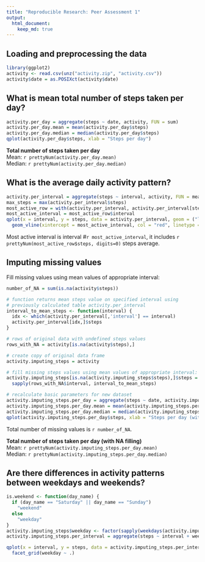 ```yaml
---
title: "Reproducible Research: Peer Assessment 1"
output: 
  html_document:
    keep_md: true
---
```



## Loading and preprocessing the data
```r
library(ggplot2)
activity <- read.csv(unz("activity.zip", "activity.csv"))
activity$date = as.POSIXct(activity$date)
```


## What is mean total number of steps taken per day?
```r
activity.per_day = aggregate(steps ~ date, activity, FUN = sum)
activity.per_day.mean = mean(activity.per_day$steps)
activity.per_day.median = median(activity.per_day$steps)
qplot(activity.per_day$steps, xlab = "Steps per day")
```

**Total number of steps taken per day**  
Mean: `r prettyNum(activity.per_day.mean)`  
Median: `r prettyNum(activity.per_day.median)`


## What is the average daily activity pattern?
```r
activity.per_interval = aggregate(steps ~ interval, activity, FUN = mean)
max_steps = max(activity.per_interval$steps)
most_active_row = with(activity.per_interval, activity.per_interval[steps == max_steps,])
most_active_interval = most_active_row$interval
qplot(x = interval, y = steps, data = activity.per_interval, geom = ("line")) + 
  geom_vline(xintercept = most_active_interval, col = "red", linetype = "longdash")
```

Most active interval is interval #`r most_active_interval`, it includes `r prettyNum(most_active_row$steps, digits=0)` steps average.



## Imputing missing values

Fill missing values using mean values of appropriate interval:

```r
number_of_NA = sum(is.na(activity$steps))

# function returns mean steps value on specified interval using
# previously calculated table activity.per_interval
interval_to_mean_steps <- function(interval) {
  idx <- which(activity.per_interval[,'interval'] == interval)
  activity.per_interval[idx,]$steps
}

# rows of original data with undefined steps values
rows_with_NA = activity[is.na(activity$steps),]

# create copy of original data frame
activity.imputing_steps = activity

# fill missing steps values using mean values of appropriate interval:
activity.imputing_steps[is.na(activity.imputing_steps$steps),]$steps = 
  sapply(rows_with_NA$interval, interval_to_mean_steps)

# recalculate basic parameters for new dataset
activity.imputing_steps.per_day = aggregate(steps ~ date, activity.imputing_steps, FUN = sum)
activity.imputing_steps.per_day.mean = mean(activity.imputing_steps.per_day$steps)
activity.imputing_steps.per_day.median = median(activity.imputing_steps.per_day$steps)
qplot(activity.imputing_steps.per_day$steps, xlab = "Steps per day (with NA filling)")
```

Total number of missing values is `r number_of_NA`.

**Total number of steps taken per day (with NA filling)**  
Mean: `r prettyNum(activity.imputing_steps.per_day.mean)`  
Median: `r prettyNum(activity.imputing_steps.per_day.median)`

## Are there differences in activity patterns between weekdays and weekends?
```r
is.weekend <- function(day_name) {
  if (day_name == "Saturday" || day_name == "Sunday")
    "weekend"
  else    
    "weekday"
}
activity.imputing_steps$weekday <- factor(sapply(weekdays(activity.imputing_steps$date), is.weekend))
activity.imputing_steps.per_interval = aggregate(steps ~ interval + weekday, activity.imputing_steps, FUN = mean)

qplot(x = interval, y = steps, data = activity.imputing_steps.per_interval, geom = ("line")) + 
  facet_grid(weekday ~ .)
```
